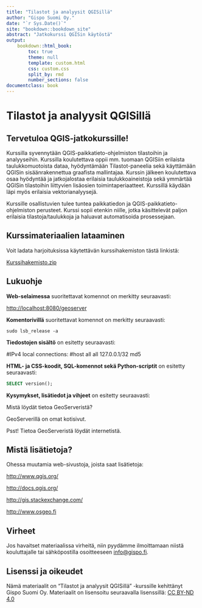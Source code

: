 ```yaml
---
title: "Tilastot ja analyysit QGISillä"
author: "Gispo Suomi Oy."
date: "`r Sys.Date()`"
site: "bookdown::bookdown_site"
abstract: "Jatkokurssi QGISin käytöstä"
output:
    bookdown::html_book:
        toc: true
        theme: null
        template: custom.html
        css: custom.css
        split_by: rmd
        number_sections: false
documentclass: book
---
```


# Tilastot ja analyysit QGISillä

## Tervetuloa QGIS-jatkokurssille!

Kurssilla syvennytään QGIS-paikkatieto-ohjelmiston tilastoihin ja analyyseihin. Kurssilla koulutettava oppii mm. tuomaan QGISiin erilaista taulukkomuotoista dataa, hyödyntämään Tilastot-paneelia sekä käyttämään QGISin sisäänrakennettua graafista mallintajaa. Kurssin jälkeen koulutettava osaa hyödyntää ja jatkojalostaa erilaisia taulukkoaineistoja sekä ymmärtää QGISin tilastoihin liittyvien lisäosien toimintaperiaatteet. Kurssillä käydään läpi myös erilaisia vektorianalyysejä. 

Kurssille osallistuvien tulee tuntea paikkatiedon ja QGIS-paikkatieto-ohjelmiston perusteet. Kurssi sopii etenkin niille, jotka käsittelevät paljon erilaisia tilastoja/taulukkoja ja haluavat automatisoida prosessejaan. 

## Kurssimateriaalien lataaminen

Voit ladata harjoituksissa käytettävän kurssihakemiston tästä linkistä:



::: note-box
[Kurssihakemisto.zip](https://drive.google.com/file/d/1ftEkja0V2sXdjeuEc7L1qgrsfnaDnKaj/view?usp=sharing)
:::


## Lukuohje

**Web-selaimessa** suoritettavat komennot on merkitty seuraavasti:

::: note-box
<http://localhost:8080/geoserver>
:::

**Komentorivillä** suoritettavat komennot on merkitty seuraavasti:

::: commandline-box
``` shell
sudo lsb_release -a
```
:::

**Tiedostojen sisältö** on esitetty seuraavasti:

::: file-content-box
#IPv4 local connections: #host all all 127.0.0.1/32 md5
:::

**HTML- ja CSS-koodit, SQL-komennot sekä Python-scriptit** on esitetty seuraavasti:

::: code-box
``` sql
SELECT version();
```
:::

**Kysymykset, lisätiedot ja vihjeet** on esitetty seuraavasti:

::: hint-box
Mistä löydät tietoa GeoServeristä?

GeoServerillä on omat kotisivut.

Psst! Tietoa GeoServeristä löydät internetistä.
:::

## Mistä lisätietoja?

Ohessa muutamia web-sivustoja, joista saat lisätietoja:

::: note-box
<http://www.qgis.org/>
:::

::: note-box
<http://docs.qgis.org/>
:::

::: note-box
<http://gis.stackexchange.com/>
:::

::: note-box
<http://www.osgeo.fi>
:::

## Virheet

Jos havaitset materiaalissa virheitä, niin pyydämme ilmoittamaan niistä kouluttajalle tai sähköpostilla osoitteeseen [info\@gispo.fi](mailto:info@gispo.fi){.email}.

## Lisenssi ja oikeudet

Nämä materiaalit on "Tilastot ja analyysit QGISillä" -kurssille kehittänyt Gispo Suomi Oy. Materiaalit on lisensoitu seuraavalla lisenssillä: [CC BY-ND 4.0](https://creativecommons.org/licenses/by-nd/4.0/)
